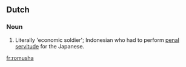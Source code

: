 ==Dutch==

===Noun===
{{nl-noun|pl=romusha's|dim=romushaatje}}

# Literally 'economic soldier'; Indonesian who had to perform [[penal]] [[servitude]] for the Japanese.

[[fr:romusha]]